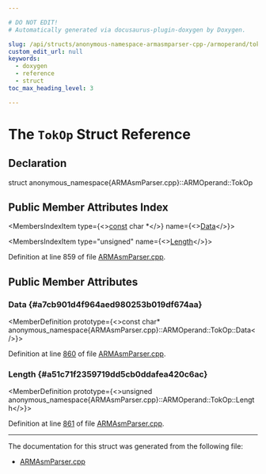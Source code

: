 ```yaml
---

# DO NOT EDIT!
# Automatically generated via docusaurus-plugin-doxygen by Doxygen.

slug: /api/structs/anonymous-namespace-armasmparser-cpp-/armoperand/tokop
custom_edit_url: null
keywords:
  - doxygen
  - reference
  - struct
toc_max_heading_level: 3

---
```





# The `TokOp` Struct Reference

<DoxygenPage pluginConfig={pluginConfig}>



## Declaration

<CodeBlock>struct anonymous_namespace{ARMAsmParser.cpp}::ARMOperand::TokOp</CodeBlock>

## Public Member Attributes Index

<MembersIndex>

<MembersIndexItem
  type={<><a href="/docs/api/files/lib/lib/target/lib/target/aarch64/aarch64promoteconstant-cpp/#a90f8350fecae261c25be85d38b451bff">const</a> char &#42;</>}
  name={<><a href="#a7cb901d4f964aed980253b019df674aa">Data</a></>}>
</MembersIndexItem>

<MembersIndexItem
  type="unsigned"
  name={<><a href="#a51c71f2359719dd5cb0ddafea420c6ac">Length</a></>}>
</MembersIndexItem>

</MembersIndex>


Definition at line 859 of file <a href="/docs/api/files/lib/lib/target/lib/target/arm/lib/target/arm/asmparser/armasmparser-cpp">ARMAsmParser.cpp</a>.

<SectionDefinition>

## Public Member Attributes

### Data {#a7cb901d4f964aed980253b019df674aa}

<MemberDefinition
  prototype={<>const char&#42; anonymous&#95;namespace&#123;ARMAsmParser.cpp&#125;::ARMOperand::TokOp::Data</>}>

Definition at line <a href="/docs/api/files/lib/lib/target/lib/target/arm/lib/target/arm/asmparser/armasmparser-cpp/#l00860">860</a> of file <a href="/docs/api/files/lib/lib/target/lib/target/arm/lib/target/arm/asmparser/armasmparser-cpp">ARMAsmParser.cpp</a>.
</MemberDefinition>

### Length {#a51c71f2359719dd5cb0ddafea420c6ac}

<MemberDefinition
  prototype={<>unsigned anonymous&#95;namespace&#123;ARMAsmParser.cpp&#125;::ARMOperand::TokOp::Length</>}>

Definition at line <a href="/docs/api/files/lib/lib/target/lib/target/arm/lib/target/arm/asmparser/armasmparser-cpp/#l00861">861</a> of file <a href="/docs/api/files/lib/lib/target/lib/target/arm/lib/target/arm/asmparser/armasmparser-cpp">ARMAsmParser.cpp</a>.
</MemberDefinition>

</SectionDefinition>

<hr/>

The documentation for this struct was generated from the following file:

<ul>
<li><a href="/docs/api/files/lib/lib/target/lib/target/arm/lib/target/arm/asmparser/armasmparser-cpp">ARMAsmParser.cpp</a></li>
</ul>

</DoxygenPage>
